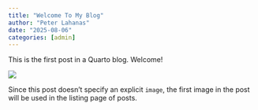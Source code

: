 ```yaml
---
title: "Welcome To My Blog"
author: "Peter Lahanas"
date: "2025-08-06"
categories: [admin]
---
```


This is the first post in a Quarto blog. Welcome!

![](thumbnail.jpg)

Since this post doesn't specify an explicit `image`, the first image in the post will be used in the listing page of posts.
